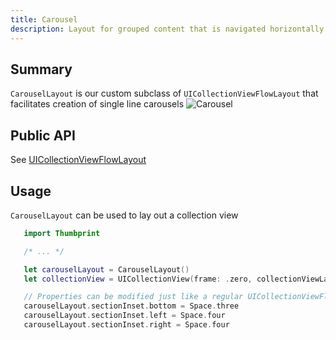 ```yaml
---
title: Carousel
description: Layout for grouped content that is navigated horizontally.
---
```


## Summary

`CarouselLayout` is our custom subclass of `UICollectionViewFlowLayout` that facilitates creation of single line carousels ![Carousel](carousel.gif)

## Public API

See [UICollectionViewFlowLayout](https://developer.apple.com/documentation/uikit/uicollectionviewflowlayout)

## Usage

`CarouselLayout` can be used to lay out a collection view

```swift
   import Thumbprint

   /* ... */

   let carouselLayout = CarouselLayout()
   let collectionView = UICollectionView(frame: .zero, collectionViewLayout: carouselLayout)

   // Properties can be modified just like a regular UICollectionViewFlowLayout
   carouselLayout.sectionInset.bottom = Space.three
   carouselLayout.sectionInset.left = Space.four
   carouselLayout.sectionInset.right = Space.four
```
